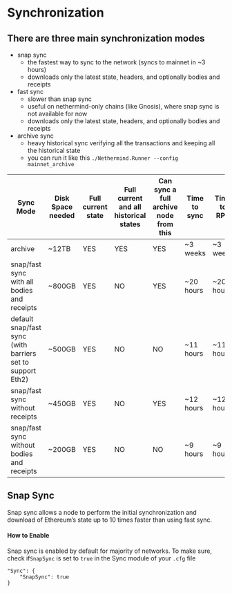 # Synchronization

## There are three main synchronization modes

* snap sync
	* the fastest way to sync to the network (syncs to mainnet in \~3 hours)
	* downloads only the latest state, headers, and optionally bodies and receipts
* fast sync
	* slower than snap sync
	* useful on nethermind-only chains (like Gnosis), where snap sync is not available for now
	* downloads only the latest state, headers, and optionally bodies and receipts
* archive sync
	* heavy historical sync verifying all the transactions and keeping all the historical state
	* you can run it like this `./Nethermind.Runner --config mainnet_archive`

| Sync Mode                                                  | Disk Space needed | Full current state | Full current and all historical states | Can sync a full archive node from this | Time to sync | Time to RPC |
|------------------------------------------------------------|-------------------|--------------------|----------------------------------------|----------------------------------------|--------------|-------------|
| archive                                                    | \~12TB            | YES                | YES                                    | YES                                    | \~3 weeks    | \~3 weeks   |
| snap/fast sync with all bodies and receipts                | \~800GB           | YES                | NO                                     | YES                                    | \~20 hours   | \~20 hours  |
| default snap/fast sync (with barriers set to support Eth2) | \~500GB           | YES                | NO                                     | NO                                     | \~11 hours   | \~11 hours  |
| snap/fast sync without receipts                            | \~450GB           | YES                | NO                                     | YES                                    | \~12 hours   | \~12 hours  |
| snap/fast sync without bodies and receipts                 | \~200GB           | YES                | NO                                     | NO                                     | \~9 hours    | \~9 hours   |

## Snap Sync

Snap sync allows a node to perform the initial synchronization and download of Ethereum’s state up to 10 times faster
than using fast sync.

#### How to Enable

Snap sync is enabled by default for majority of networks. To make sure, check if`SnapSync` is set to `true` in the Sync
module of your `.cfg` file

```
"Sync": {
	"SnapSync": true
}
```